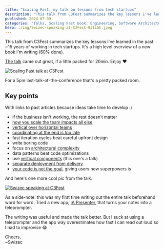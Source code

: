 ```yaml
---
title: "Scaling Fast, my talk on lessons from tech startups"
description: "This talk from C3Fest summarizes the key lessons I've learned in the past ~15 years of working in tech startups. It's a high level overview of a new book I'm writing (60% done)."
published: 2024-07-09
categories: "Talks, Scaling Fast Book, Engineering, Software Architecture, Productivity"
hero: ./img/Swizec-speaking-at-C3Fest-931i5h.jpeg
---
```


This talk from C3Fest summarizes the key lessons I've learned in the past ~15 years of working in tech startups. It's a high level overview of a new book I'm writing (60% done).

[The talk](https://portal.gitnation.org/contents/scaling-fast-engineering-lessons-from-15-years-of-tech-startups-2285) came out great, if a little packed for 20min. Enjoy ❤️

[![Scaling Fast talk at C3Fest](./img/Scaling-Fast-talk-at-C3Fest-4h9006.jpeg)](https://portal.gitnation.org/contents/scaling-fast-engineering-lessons-from-15-years-of-tech-startups-2285)

For a 5pm last-talk-of-the-conference that's a pretty packed room.

## Key points

With links to past articles because ideas take time to develop :)

- if the business isn't working, the rest doesn't matter
- [how you scale the team impacts all else](https://swizec.com/blog/scaling-teams-is-a-technical-challenge/)
- [vertical over horizontal teams](https://swizec.com/blog/get-us-over-the-water-not-build-us-a-bridge/)
- [coordinating at the end is too late](https://swizec.com/blog/coordinating-at-the-end-is-too-late/)
- fast iteration cycles beat careful upfront design
- write boring code
- focus on [architectural complexity](https://swizec.com/blog/why-taming-architectural-complexity-is-paramount/)
- data patterns beat code optimizations
- use [vertical components](https://portal.gitnation.org/contents/forget-bad-code-focus-on-the-system) (this one's a talk)
- [separate deployment from delivery](https://swizec.com/blog/how-to-use-feature-flags/)
- [your code is not the goal](https://swizec.com/blog/the-code-is-not-the-goal/), giving users new superpowers is

And here's one more cool pic from the talk.

[![Swizec speaking at C3Fest](./img/Swizec-speaking-at-C3Fest-931i5h.jpeg)](https://portal.gitnation.org/contents/scaling-fast-engineering-lessons-from-15-years-of-tech-startups-2285)

As a side-note: this was my first time writing out the entire talk beforehand word for word. Tried a new app, [iA Presenter](https://ia.net/presenter), that turns your notes into a teleprompter.

The writing was useful and made the talk better. But I suck at using a teleprompter and the app way overestimates how fast I can read out loud so I had to improvise 😂

Cheers,<br />
\~Swizec
